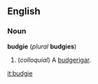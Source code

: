 ==English==
===Noun===
'''budgie''' (''plural'' '''budgies''')

#(''colloquial'') A [[budgerigar]].

[[it:budgie]]